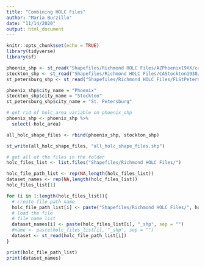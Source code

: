 ```yaml
---
title: "Combining HOLC Files"
author: "Maria Burzillo"
date: "11/14/2020"
output: html_document
---
```


```r
knitr::opts_chunk$set(echo = TRUE)
library(tidyverse)
library(sf)
```

```r

phoenix_shp <- st_read("Shapefiles/Richmond HOLC Files/AZPhoenix19XX/cartodb-query.shp")
stockton_shp <- st_read("Shapefiles/Richmond HOLC Files/CAStockton1938/cartodb-query.shp")
st_petersburg_shp <- st_read("Shapefiles/Richmond HOLC Files/FLStPetersburg1937/cartodb-query.shp")
```

```r

phoenix_shp$city_name = "Phoenix"
stockton_shp$city_name = "Stockton"
st_petersburg_shp$city_name = "St. Petersburg"


```

```r

# get rid of holc_area variable on phoenix_shp
phoenix_shp <- phoenix_shp %>%
  select(-holc_area)

all_holc_shape_files <- rbind(phoenix_shp, stockton_shp)

```


```r


st_write(all_holc_shape_files, "all_holc_shape_files.shp")
```


```r

# get all of the files in the folder
holc_files_list <- list.files("Shapefiles/Richmond HOLC Files/")
```

```r

holc_file_path_list <- rep(NA,length(holc_files_list))
dataset_names <- rep(NA,length(holc_files_list))
holc_files_list[1]

for (i in 1:length(holc_files_list)){
  # create file path name 
  holc_file_path_list[i] <- paste("Shapefiles/Richmond HOLC Files/", holc_files_list[i], "/cartodb-query.shp", sep = "")
  # load the file
  # file name list
  dataset_names[i] <- paste(holc_files_list[i], "_shp", sep = "")
  #name <- paste(holc_files_list[i], "_shp", sep = "")
  dataset <- st_read(holc_file_path_list[i])
}

print(holc_file_path_list)
print(dataset_names)
```

